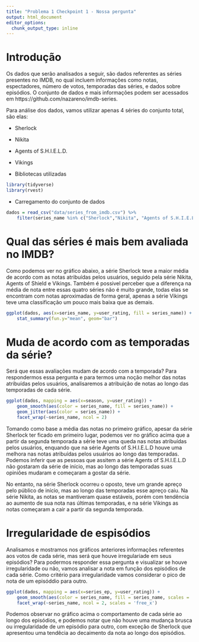 ```yaml
---
title: "Problema 1 Checkpoint 1 - Nossa pergunta"
output: html_document
editor_options: 
  chunk_output_type: inline
---
```


# Introdução

Os dados que serão analisados a seguir, são dados referentes as séries presentes no IMDB, no qual incluem informações como notas, espectadores, número de votos, temporadas das séries, e dados sobre episódios. O conjunto de dados e mais informações podem ser acessados em https://github.com/nazareno/imdb-series.

Para análise dos dados, vamos utilizar apenas 4 séries do conjunto total, são elas:

* Sherlock
* Nikita
* Agents of S.H.I.E.L.D.
* Vikings


* Bibliotecas utilizadas

```r
library(tidyverse)
library(rvest)
```

* Carregamento do conjunto de dados

```r
dados = read_csv("data/series_from_imdb.csv") %>% 
    filter(series_name %in% c("Sherlock","Nikita", "Agents of S.H.I.E.L.D.", "Vikings"))

```

# Qual das séries é mais bem avaliada no IMDB?

Como podemos ver no gráfico abaixo, a série Sherlock teve a maior média de acordo com as notas atribuídas pelos usuários, seguido pela série Nikita, Agents of Shield e Vikings. Também é possivel perceber que a diferença na média de nota entre essas quatro séries não é muito grande, todas elas se encontram com notas aproximadas de forma geral, apenas a série Vikings teve uma classificação um pouco mais baixa que as demais.

```r

ggplot(dados, aes(x=series_name, y=user_rating, fill = series_name)) + 
    stat_summary(fun.y="mean", geom="bar")

```

# Muda de acordo com as temporadas da série?

Será que essas avaliações mudam de acordo com a temporada? Para respondermos essa pergunta e para termos uma noção melhor das notas atribuídas pelos usuários, analisaremos a atribuição de notas ao longo das temporadas de cada série.

```r
ggplot(dados, mapping = aes(x=season, y=user_rating)) + 
    geom_smooth(aes(color = series_name, fill = series_name)) + 
    geom_jitter(aes(color = series_name)) +
    facet_wrap(~series_name, ncol = 2)
```

Tomando como base a média das notas no primeiro gráfico, apesar da série Sherlock ter ficado em primeiro lugar, podemos ver no gráfico acima que a partir da segunda temporada a série teve uma queda nas notas atribuídas pelos usuários, enquando que na série Agents of S.H.I.E.L.D houve uma melhora nas notas atribuídas pelos usuários ao longo das temporadas. Podemos inferir que as pessoas que assitem a série Agents of S.H.I.E.L.D não gostaram da série de início, mas ao longo das temporadas suas opiniões mudaram e começaram a gostar da série. 

No entanto, na série Sherlock ocorreu o oposto, teve um grande apreço pelo público de início, mas ao longo das temporadas esse apreço caiu. Na série Nikita, as notas se mantiveram quase estáveis, porém com tendência ao aumento de sua nota nas últimas temporadas, e na série Vikings as notas começaram a cair a partir da segunda temporada.

# Irregularidade de espisódios

Analisamos e mostramos nos gráficos anteriores informações referentes aos votos de cada série, mas será que houve irregulariade em seus episódios? Para podermos responder essa pergunta e visualizar se houve irregularidade ou não, vamos analisar a nota em função dos episódios de cada série. Como critério para irregularidade vamos considerar o pico de nota de um episóddio para outro.

```r
ggplot(dados, mapping = aes(x=series_ep, y=user_rating)) + 
    geom_smooth(aes(color = series_name, fill = series_name, scales = 'free_x')) + 
    facet_wrap(~series_name, ncol = 2, scales = 'free_x')
```

Podemos observar no gráfico acima o comportamento de cada série ao longo dos episódios, e podemos notar que não houve uma mudança brusca ou irregularidade de um episódio para outro, com exceção de Sherlock que apresentou uma tendêcia ao decaimento da nota ao longo dos episódios.

